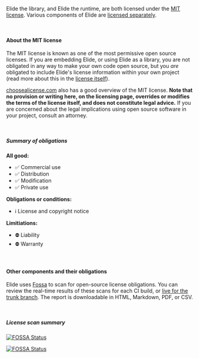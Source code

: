 
Elide the library, and Elide the runtime, are both licensed under the [MIT license][1]. Various components of Elide are
[licensed separately](https://github.com/elide-dev/elide/blob/v3/LICENSES.txt).

<br />

#### About the MIT license

The MIT license is known as one of the most permissive open source licenses. If you are embedding Elide, or using Elide
as a library, you are not obligated in any way to make your own code open source, but you _are_ obligated to include
Elide's license information within your own project (read more about this in the [license itself][1]).

[choosealicense.com][2] also has a good overview of the MIT license. **Note that no provision or writing here, on the
licensing page, overrides or modifies the terms of the license itself, and does not constitute legal advice.** If you
are concerned about the legal implications using open source software in your project, consult an attorney.

<br />

##### Summary of obligations

**All good:**
- ✅ Commercial use
- ✅ Distribution
- ✅ Modification
- ✅ Private use

**Obligations or conditions:**
- ℹ️ License and copyright notice

**Limitiations:**
- ⛔ Liability
- ⛔ Warranty

<br />

#### Other components and their obligations

Elide uses [Fossa][3] to scan for open-source license obligations. You can review the real-time results of these scans
for each CI build, or [live for the trunk branch][4]. The report is downloadable in HTML, Markdown, PDF, or CSV.

<br />

##### License scan summary

[![FOSSA Status](https://app.fossa.com/api/projects/git%2Bgithub.com%2Felide-dev%2Fv3.svg?type=shield)](https://app.fossa.com/projects/git%2Bgithub.com%2Felide-dev%2Fv3?ref=badge_shield)

[![FOSSA Status](https://app.fossa.com/api/projects/git%2Bgithub.com%2Felide-dev%2Fv3.svg?type=large)](https://app.fossa.com/projects/git%2Bgithub.com%2Felide-dev%2Fv3?ref=badge_large)

[1]: https://github.com/elide-dev/elide/blob/v3/LICENSE
[2]: https://choosealicense.com/licenses/mit/
[3]: https://fossa.com/
[4]: https://app.fossa.com/reports/92920fa8-90a7-4fc0-acbf-74b1293742cf
